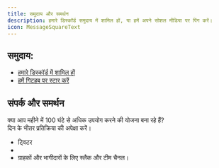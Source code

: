 ```yaml
---
title: समुदाय और समर्थन
description: हमारे डिस्कॉर्ड समुदाय में शामिल हों, या हमें अपने सोशल मीडिया पर पिंग करें।
icon: MessageSquareText
---
```



## समुदाय:

- [हमारे डिस्कॉर्ड में शामिल हों](https://discord.com/invite/dsvFgDTr6c)
- [हमें गिटहब पर स्टार करें](https://github.com/Meeting-Baas/Meeting-Bot-As-A-Service)

## संपर्क और समर्थन

क्या आप महीने में 100 घंटे से अधिक उपयोग करने की योजना बना रहे हैं?  
दिन के भीतर प्रतिक्रिया की अपेक्षा करें।

- ट्विटर
- <ContactLink />
- ग्राहकों और भागीदारों के लिए स्लैक और टीम चैनल।
